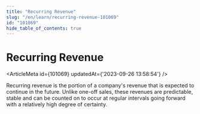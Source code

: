 ```yaml
---
title: "Recurring Revenue"
slug: "/en/learn/recurring-revenue-101069"
id: "101069"
hide_table_of_contents: true
---
```



# Recurring Revenue

<ArticleMeta id={101069} updatedAt={'2023-09-26 13:58:54'} />
<div className='border-solid border-b border-t-0 my-4 border-[var(--ifm-color-gray-300)]' />

Recurring revenue is the portion of a company's revenue that is expected to continue in the future. Unlike one-off sales, these revenues are predictable, stable and can be counted on to occur at regular intervals going forward with a relatively high degree of certainty.
